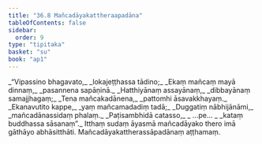 ```yaml
---
title: "36.8 Mañcadāyakattheraapadāna"
tableOfContents: false
sidebar:
  order: 9
type: "tipitaka"
basket: "su"
book: "ap1"
---
```



<DynamicBreadcrumb />

<Division number="30" book="ap1">

<Paragraph number="4013" type="verses" book="ap1">
_“Vipassino bhagavato,_  
_lokajeṭṭhassa tādino;_  
_Ekaṃ mañcaṃ mayā dinnaṃ,_  
_pasannena sapāṇinā._  

</Paragraph>

</Division>
<Division number="31" book="ap1">

<Paragraph number="4014" type="verses" book="ap1">
_Hatthiyānaṃ assayānaṃ,_  
_dibbayānaṃ samajjhagaṃ;_  
_Tena mañcakadānena,_  
_pattomhi āsavakkhayaṃ._  

</Paragraph>

</Division>
<Division number="32" book="ap1">

<Paragraph number="4015" type="verses" book="ap1">
_Ekanavutito kappe,_  
_yaṃ mañcamadadiṃ tadā;_  
_Duggatiṃ nābhijānāmi,_  
_mañcadānassidaṃ phalaṃ._  

</Paragraph>

</Division>
<Division number="33" book="ap1">

<Paragraph number="4016" type="verses" book="ap1">
_Paṭisambhidā catasso,_  
_ …pe… _  
_kataṃ buddhassa sāsanaṃ”._  

</Paragraph>

<Paragraph number="4017" book="ap1">
Itthaṃ sudaṃ āyasmā mañcadāyako thero imā gāthāyo abhāsitthāti.

</Paragraph>
</Division>

<Paragraph number="4018" type="center" book="ap1">
Mañcadāyakattherassāpadānaṃ aṭṭhamaṃ.
</Paragraph>